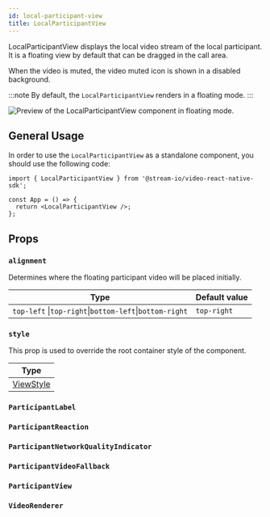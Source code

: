 ```yaml
---
id: local-participant-view
title: LocalParticipantView
---
```



LocalParticipantView displays the local video stream of the local participant. It is a floating view by default that can be dragged in the call area.

When the video is muted, the video muted icon is shown in a disabled background.

:::note
By default, the `LocalParticipantView` renders in a floating mode.
:::

![Preview of the LocalParticipantView component in floating mode.](../../assets/04-ui-components/local-participant-view.jpg)

## General Usage

In order to use the `LocalParticipantView` as a standalone component, you should use the following code:

```tsx {4}
import { LocalParticipantView } from '@stream-io/video-react-native-sdk';

const App = () => {
  return <LocalParticipantView />;
};
```

## Props

### `alignment`

Determines where the floating participant video will be placed initially.

| Type                                                    | Default value |
| ------------------------------------------------------- | ------------- |
| `top-left` \|`top-right`\|`bottom-left`\|`bottom-right` | `top-right`   |

### `style`

This prop is used to override the root container style of the component.

| Type                                                       |
| ---------------------------------------------------------- |
| [ViewStyle](https://reactnative.dev/docs/view-style-props) |

### `ParticipantLabel`

<ParticipantLabel />

### `ParticipantReaction`

<ParticipantReaction />

### `ParticipantNetworkQualityIndicator`

<ParticipantNetworkQualityIndicator />

### `ParticipantVideoFallback`

<ParticipantVideoFallback />

### `ParticipantView`

<ParticipantView />

### `VideoRenderer`

<VideoRenderer />
